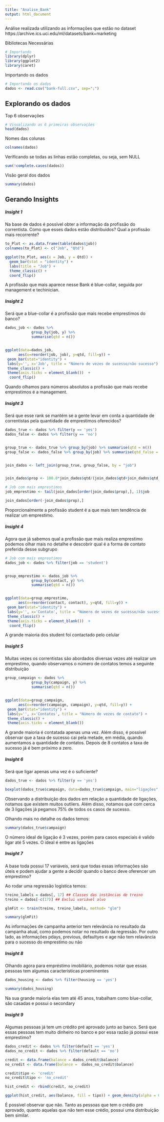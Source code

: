 ```yaml
---
title: "Analise_Bank"
output: html_document
---
```


Análise realizada utilizando as informações que estão no dataset https://archive.ics.uci.edu/ml/datasets/bank+marketing

Bibliotecas Necessárias

```r
# Importando 
library(dplyr)
library(ggplot2)
library(caret)
```

Importando os dados

```r
# Importando os dados
dados <- read.csv("bank-full.csv", sep=";")
```


## Explorando os dados

Top 6 observações
```r
# Visualizando as 6 primeiras observações
head(dados)
```

Nomes das colunas 

```r
colnames(dados)
```

Verificando se todas as linhas estão completas, ou seja, sem NULL

```r
sum(!complete.cases(dados))
```

Visão geral dos dados

```r
summary(dados)
```

## Gerando Insights

##### Insight 1

Na base de dados é possível obter a informação da profissão do correntista. Como que esses dados estão distribuidos? Qual a profissão mais recorrente?

```r
to_Plot <- as.data.frame(table(dados$job))
colnames(to_Plot) <- c("Job", "Qtd")

ggplot(to_Plot, aes(x = Job, y = Qtd)) + 
  geom_bar(stat = "identity") +
  labs(title = "Job") +
  theme_classic() + 
  coord_flip()
```

A profissão que mais aparece nesse Bank é blue-collar, seguida por management e techinician. 

##### Insight 2

Será que a blue-collar é a profissão que mais recebe emprestimos do banco? 

```r
dados_job <- dados %>%
            group_by(job, y) %>%
            summarise(qtd = n())


ggplot(data=dados_job,
      aes(x=reorder(job, job), y=qtd, fill=y)) +
 geom_bar(stat="identity") +
 labs(y='', x='Job', title = "Número de vezes de sucesso/não sucesso") +
 theme_classic() +
 theme(axis.ticks = element_blank())  + 
  coord_flip()

```

Quando olhamos para números absolutos a profissão que mais recebe emprestimos é a management.

##### Insight 3
Será que esse rank se mantém se a gente levar em conta a quantidade de correntistas pela quantidade de emprestimos oferecidos?

```r
dados_true <- dados %>% filter(y == 'yes')
dados_false <- dados %>% filter(y == 'no')


group_true <- dados_true %>% group_by(job) %>% summarise(qtd = n())
group_false <- dados_false %>% group_by(job) %>% summarise(qtd_false = n())


join_dados <- left_join(group_true, group_false, by = "job")


join_dados$prop <- 100.0*join_dados$qtd/(join_dados$qtd+join_dados$qtd_false)

# Job com mais emprestimos 
job_emprestimo <- tail(join_dados[order(join_dados$prop),], 1)$job

join_dados[order(-join_dados$prop),]
```

Proporcionalmente a profissão student é a que mais tem tendência de realizar um emprestimo.

##### Insight 4

Agora que já sabemos qual a profissão que mais realiza emprestimo podemos olhar mais no detalhe e descobrir qual é a forma de contato preferida desse subgrupo

```r
# Job com mais emprestimos 
dados_job <- dados %>% filter(job == 'student')


group_emprestimo <- dados_job %>%
            group_by(contact, y) %>%
            summarise(qtd = n())


ggplot(data=group_emprestimo,
      aes(x=reorder(contact, contact), y=qtd, fill=y)) +
 geom_bar(stat="identity") +
 labs(y='', x='Contato', title = "Número de vezes de sucesso/não sucesso") +
 theme_classic() +
 theme(axis.ticks = element_blank())  + 
  coord_flip()
```


A grande maioria dos student foi contactado pelo celular

##### Insight 5
Muitas vezes os correntistas são abordados diversas vezes até realizar um emprestimo, quando observamos o número de contatos temos a seguinte distribuição


```r
group_campaign <- dados %>%
            group_by(campaign, y) %>%
            summarise(qtd = n())


ggplot(data=group_campaign,
      aes(x=reorder(campaign, campaign), y=qtd, fill=y)) +
 geom_bar(stat="identity") +
 labs(y='', x='Contatos', title = "Número de vezes de contato") +
 theme_classic() +
 theme(axis.ticks = element_blank()) 
```

A grande maioria é contatada apenas uma vez. Além disso, é possível observar que a taxa de sucesso cai pela metade, em média, quando aumentamos a quantidade de contatos. Depois de 8 contatos a taxa de sucesso já é bem próximo a zero. 

##### Insight 6
Será que ligar apenas uma vez é o suficiente?

```r
dados_true <- dados %>% filter(y == 'yes')

boxplot(dados_true$campaign, data=dados_true$campaign, main="ligações", ylab="Qtd Contato")
```

Observando a distribuição dos dados em relação a quantidade de ligações, notamos que existem muitos outliers. Além disso, notamos que com cerca de 3 ligações já pegamos 75% de todos os casos de sucesso. 


Olhando mais no detalhe os dados temos:

```r
summary(dados_true$campaign)
```

O número ideal de ligação é 3 vezes, porém para casos especiais é valido ligar até 5 vezes. O ideal é entre as ligações

##### Insight 7
A base toda possui 17 variáveis, será que todas essas informações são úteis e podem ajudar a gente a decidir quando o banco deve oferencer um emprestimo?

Ao rodar uma regressão logística temos:

```r
treino_labels = dados[, 17] ## Classes das instâncias de treino
treino = dados[-c(17)] ## Exclui variável alvo

glmFit <- train(treino, treino_labels, method= "glm") 

summary(glmFit)
```


As informações de campanha anterior tem relevância no resultado da campanha atual, como podemos notar no resultado da regressão. 
Por outro lado, as informações pdays, previous, defaultyes e age não tem relavância para o sucesso do emprestimo ou não

##### Insight 8

Olhando agora para empréstimo imobiliário, podemos notar que essas pessoas tem algumas características proeminentes

```r
dados_housing <- dados %>% filter(housing == 'yes')

summary(dados_housing)
```

Na sua grande maioria elas tem até 45 anos, trabalham como blue-collar, são casadas e possui o secondary

##### Insight 9

Algumas pessoas já tem um crédito pré aprovado junto ao banco. Será que essas pessoas tem muito dinheiro no banco e por essa razão já possui esse emprestimo? 

```r
dados_credit <- dados %>% filter(default == 'yes')
dados_no_credit <- dados %>% filter(default == 'no')

credit <- data.frame(balance = dados_credit$balance)
no_credit <- data.frame(balance =  dados_no_credit$balance)

credit$tipo <- 'credit'
no_credit$tipo <- 'no_credit'

hist_credit <- rbind(credit, no_credit)

ggplot(hist_credit, aes(balance, fill = tipo)) + geom_density(alpha = 0.2)
```

É possível observar que não. Tanto as pessoas que tem o crédio pre aprovado, quanto aquelas que não tem esse crédio, possui uma distribuição bem similar. 






